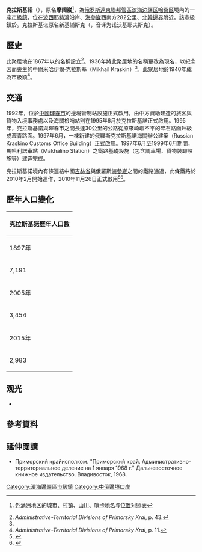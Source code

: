 {{Infobox settlement
|name = 克拉斯基諾
|native_name = Краскино
|settlement_type = 市級鎮
|latd = 42 | latm = 42 | lats = 30 | latNS = N
|longd = 130 | longm = 46 | longs = 55 | longEW = E
|image_map = Map of Russia - Primorsky Krai (2008-03).svg
|map_caption = 滨海边疆区在俄羅斯的位置
|pushpin_map=Russia Primorsky Krai
|pushpin_map_caption = 克拉斯基諾在滨海边疆区的位置
|coordinates_display = inline,title
|coordinates_region = RU-PRI
|subdivision_type = [[世界政區索引|國家]]
|subdivision_name = [[俄羅斯|俄羅斯]]
|subdivision_type1 = [[俄羅斯聯邦管區|聯邦管區]]
|subdivision_name1 = [[遠東聯邦管區|遠東聯邦管區]]
|subdivision_type2 = [[俄罗斯联邦主体|聯邦主體]]
|subdivision_name2 = [[滨海边疆区|滨海边疆区]]
|subdivision_type3 = 縣
|subdivision_name3 = [[哈桑区|哈桑区]]
|established_title = 設立
|established_date = 1867年
|established_title1 = 成為市級鎮
|established_date1 = 1940年<ref name="Status" />
|established_title2 = 前稱
|established_date2 = {{lang|ru|Новокиевское}}<ref name="Status" />（[[俄語羅馬化|拉丁化]]：Novokiyevskoye，1936年以前）
|population_as_of = [[2010年俄羅斯人口普查|2010]]
|population_footnotes =<ref name="2010Census">{{ru-pop-ref|2010Census}}</ref>
|population_total = 3256
|population_density_km2 = auto
|pop_est_footnotes = <ref name="2016Census">{{Cite web |url=http://www.gks.ru/free_doc/doc_2016/bul_dr/mun_obr2016.rar |title=Численность населения Российской Федерации по муниципальным образованиям на 1 января 2016 года |accessdate=2016-11-01 |archive-date=2019-05-13 |archive-url=https://web.archive.org/web/20190513150350/http://www.gks.ru/free_doc/doc_2016/bul_dr/mun_obr2016.rar |dead-url=no }}</ref>
|pop_est_as_of = 2016
|population_est = 2924
|elevation_m = 21
|timezone = [[海參崴時間|VLAT]]
|utc_offset = +10
|postal_code_type = {{le|俄羅斯郵區編號|Postal codes in Russia|郵區編號}}
|postal_code =  692715
|blank_name = [[車輛號牌|車輛號牌]]
|blank_info = 25、125
|blank1_name = {{le|俄羅斯電話區號|Telephone numbers in Russia|電話區號}}
|blank1_info = +7 42331
|blank2_name = [[俄羅斯行政區劃代碼|OKATO]]
|blank2_info = [https://classif.spb.ru/classificators/view/okt.php?st=A&kr=1&kod=05248555 05248555]
|blank3_name = OKTMO
|blank3_info = [https://classif.spb.ru/classificators/view/tma.php?st=A&kr=1&kod=05648155051 05648155051]
}}

'''克拉斯基諾'''（{{lang-rus|Кра́скино|Kraskino}}），原名'''摩阔崴'''<ref>{{cite web |url=http://manchu.library.nenu.edu.cn/webcache/lishiwenhua/lishi/201104/19-7080.html |title=存档副本 |accessdate=2016-07-08 |deadurl=yes |archiveurl=https://archive.is/20160708103036/http://manchu.library.nenu.edu.cn/webcache/lishiwenhua/lishi/201104/19-7080.html |archivedate=2016-07-08 }} [[外满洲|外满洲]]地区的[[城市|城市]]、[[村镇|村镇]]、[[山川|山川]]、[[哨卡|哨卡]][[地名|地名]]与[[位置|位置]]对照表</ref>，為[[俄罗斯|俄罗斯]][[遠東聯邦管區|遠東聯邦管區]][[滨海边疆区|滨海边疆区]][[哈桑区|哈桑区]]境內的一座[[市級鎮|市級鎮]]，位在[[波西耶特灣|波西耶特灣]]沿岸、[[海參崴|海參崴]]西南方282公里、[[北韓－俄羅斯邊界|北韓邊界]]附近。該市級鎮於{{ru-census|p2010=3,256|p2002=3,451|p1989=4,426}}。克拉斯基诺原名新基辅斯克（{{lang-ru|Новоки́евское}}，音译为诺沃基耶夫斯克）。

==歷史==
此聚居地在1867年以'''{{lang|ru|Новоки́евское}}'''的名稱設立<ref name="Founded">''Administrative-Territorial Divisions of Primorsky Krai'', p. 43.</ref>。1936年將此聚居地的名稱更改為現名，以紀念因{{le|邊境衝突|border conflict}}而喪生的中尉米哈伊爾·克拉斯基（Mikhail Kraskin）<ref name="Status" />。此聚居地於1940年成為市級鎮<ref name="Status">''Administrative-Territorial Divisions of Primorsky Krai'', p. 11.</ref>。

==交通==
1992年，位於[[中華人民共和國|中國]][[琿春市|琿春市]]的邊境管制站設施正式啟用，由中方資助建造的旅客與貨物入境事務處以及海關檢哨站則在1995年6月於克拉斯基諾正式啟用。1995年，克拉斯基諾與琿春市之間長達30公里的公路從原來崎嶇不平的碎石路面升級成瀝青路面。1997年6月，一棟新建的俄羅斯克拉斯基諾海關辦公建築（Russian Kraskino Customs Office Building）正式啟用。1997年6月至1999年6月期間，馬哈利諾車站（Makhalino Station）之鐵路基礎設施（包含調車場、貨物裝卸設施等）建造完成。

克拉斯基諾境內有條連結中國[[吉林省|吉林省]]與俄羅斯[[海參崴|海參崴]]之間的鐵路通過，此條鐵路於2010年2月開始運作，2010年11月26日正式啟用<ref>{{cite web |url=http://www.erina.or.jp/en/Ec/Forum2001/Session1/eKawamura.htm |last=Kawamura |first=Kazumi |title=Nine Transportation Corridors in Northeast Asia and Their Discontinuous Points |publisher=The Economic Research Institute for Northeast Asia |accessdate=2016-08-15 |archiveurl=https://web.archive.org/web/20140506092309/http://www.erina.or.jp/en/Ec/Forum2001/Session1/eKawamura.htm |archivedate=2014-05-06 |dead-url=no }}</ref><ref>{{cite news |journal=People's Daily Online |title=Longest passenger railway connecting Russia, NE China opens |url=http://english.people.com.cn/90001/90778/90861/7214628.html |date=2010-11-29 |accessdate=2016-11-01 |archive-date=2014-09-12 |archive-url=https://web.archive.org/web/20140912045601/http://english.people.com.cn/90001/90778/90861/7214628.html |dead-url=no }}</ref>。

==歷年人口變化==
{| class="wikitable" style=text-align:center
|-
! colspan =7| 克拉斯基諾歷年人口數
|-
! 1897年 !! 1939年 !! 1959年 !! 1970年 !! 1979年 !! 1989年<ref name=Census1989 /> !! 2002年<ref name=PopCensus />
|-
| 7,191 || 2,729 || 6,757 || 5,494 || 4,667 || 4,426 || 3,451 
|-
! 2005年 !! 2006年 !! 2009年 !! 2010年<ref name=2010Census /> !! 2012年 !! 2013年 !! 2014年
|-
| 3,454 || 3,796 || 3,853 || 3,256 || 3,170 || 3,090 || 3,062 
|-
! 2015年 !! 2016年<ref name=2016Census /> !!  !!  !!  !!  !! 
|-
| 2,983 || 2,924 || || || || ||
|}

== 观光 ==
*{{link-ja|盐州城|クラスキノ土城}}

==參考資料==
{{Reflist|30em}}

==延伸閱讀==
*Приморский крайисполком. "Приморский край.  Административно-территориальное деление на 1 января 1968 г." Дальневосточное книжное издательство. Владивосток, 1968.

{{DEFAULTSORT:Kraskino}}
[[Category:濱海邊疆區市級鎮|Category:濱海邊疆區市級鎮]]
[[Category:中俄邊境口岸|Category:中俄邊境口岸]]